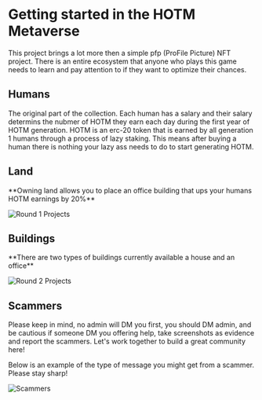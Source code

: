 
# Getting started in the HOTM Metaverse

This project brings a lot more then a simple pfp (ProFile Picture) NFT project. There is an entire ecosystem that anyone who plays this game needs to learn and pay attention to if they want to optimize their chances.

## Humans

The original part of the collection. Each human has a salary and their salary determins the nubmer of HOTM they earn each day during the first year of HOTM generation. 
HOTM is an erc-20 token that is earned by all generation 1 humans through a process of lazy staking. This means after buying a human there is nothing your lazy ass needs to do to start generating HOTM. 


## Land

<Callout type="warning" emoji="⚠️">
  **Owning land allows you to place an office building that ups your humans HOTM earnings by 20%** 
</Callout>

<Bleed>![Round 1 Projects](../../public/land1.png)</Bleed>

## Buildings

<Callout type="warning" emoji="⚠️">
  **There are two types of buildings currently available a house and an office**
</Callout>

<Bleed>![Round 2 Projects](../../public/building1.png)</Bleed>



## Scammers

<Callout type="error" emoji="🚫">
 Please keep in mind, no admin will DM you first, you should DM admin, and be cautious if someone DM you offering help, take screenshots as evidence and report the scammers. Let's work together to build a great community here!
</Callout>

Below is an example of the type of message you might get from a scammer. Please stay sharp!

<Bleed>![Scammers](../../public/scammer1.png)</Bleed>
